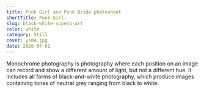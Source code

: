 ```yaml
---
title: Punk Girl and Punk Bride photoshoot
shortTitle: Punk Girl
slug: black-white-superb-art
color: white
category: Still
cover: ysm4.jpg
date: 2020-07-01
---
```


Monochrome photography is photography where each position on an image can record and show a different amount of light, but not a different hue. It includes all forms of black-and-white photography, which produce images containing tones of neutral grey ranging from black to white.
